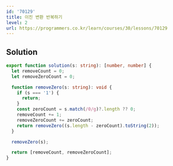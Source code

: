 ```yaml
---
id: '70129'
title: 이진 변환 반복하기
level: 2
url: https://programmers.co.kr/learn/courses/30/lessons/70129
---
```


## Solution

```typescript showLineNumbers
export function solution(s: string): [number, number] {
  let removeCount = 0;
  let removeZeroCount = 0;

  function removeZero(s: string): void {
    if (s === '1') {
      return;
    }
    const zeroCount = s.match(/0/g)?.length ?? 0;
    removeCount += 1;
    removeZeroCount += zeroCount;
    return removeZero((s.length - zeroCount).toString(2));
  }

  removeZero(s);

  return [removeCount, removeZeroCount];
}
```
